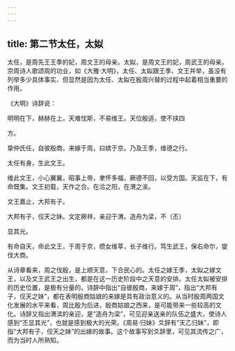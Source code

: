 ```yaml
---
---
---
```

title: 第二节太任，太姒
---



太任，是周先王王季的妃，周文王的母亲。太姒，是周文王的妃，周武王的母亲。宗周诗人歌颂周的功业，如《大雅·大明》，太任、太姒跟王季、文王并举，虽没有列举多少具体事实、但显然是因为太任、太姒在殷周兴替的过程中起着相当重要的作用。

《大明》诗辞说：

明明在下，赫赫在上，天难忱斯，不易维王。天位殷适，使不挟四

方。

挚仲氏任，自彼殷商，来嫁于周，曰嫔于京。乃及王季，维德之行。

太任有身，生此文王。

维此文王，小心翼翼，昭事上帝，聿怀多福，厥德不回，以受方国。天监在下，有命既集。文王初载，天作之合。在洽之阳，在渭之涘。

文王嘉止，大邦有子。

大邦有子，伣天之妹。文定厥祥，亲迎于渭。造舟为梁，不（丕）

显其光。

有命自天，命此文王，于周于京，缵女维莘，长子维行。笃生武王，保右命尔，燮伐大商。

从诗章看来，周之伐殷，是上顺天意，下合民心的。太任之嫁王季，太姒之嫁文王，以及文王武王之出生，都是在这一历史阶段中之天意的安排。太任太姒被安排的历史位置，是极有分量的。诗辞中指出“自彼殷商，来嫁于周”，指出“大邦有子，伣天之妹”，都在表明殷商姑娘的来嫁是具有政治意义的。从当时殷周两国文化发展的水平来看，周比殷为后进，殷商姑娘之西来，是可能带来一些较高的文化。诗辞又指出渭滨的亲迎，是“造舟为梁”，可见迎亲送亲的队伍之盛大，使诗人感到“丕显其光”，也就是感到极大的光荣。《周易·归妹》爻辞有“天乙归妹”，即指“大邦有子，伣天之妹”的出嫁的故事。这个故事写到爻辞里，可见其流传之广，而为当时人所熟知。